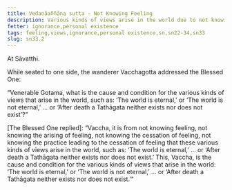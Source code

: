 ```yaml
---
title: Vedanāaññāṇa sutta - Not Knowing Feeling
description: Various kinds of views arise in the world due to not knowing feeling, the arising of feeling, the cessation of feeling, and the practice leading to the cessation of feeling.
fetter: ignorance,personal existence
tags: feeling,views,ignorance,personal existence,sn,sn22-34,sn33
slug: sn33.2
---
```


At Sāvatthi.

While seated to one side, the wanderer Vacchagotta addressed the Blessed One:

“Venerable Gotama, what is the cause and condition for the various kinds of views that arise in the world, such as: ‘The world is eternal,’ or ‘The world is not eternal,’ ... or ‘After death a Tathāgata neither exists nor does not exist’?”

[The Blessed One replied]: “Vaccha, it is from not knowing feeling, not knowing the arising of feeling, not knowing the cessation of feeling, not knowing the practice leading to the cessation of feeling that these various kinds of views arise in the world, such as: ‘The world is eternal,’ ... or ‘After death a Tathāgata neither exists nor does not exist.’ This, Vaccha, is the cause and condition for the various kinds of views that arise in the world: ‘The world is eternal,’ or ‘The world is not eternal,’ ... or ‘After death a Tathāgata neither exists nor does not exist.’"